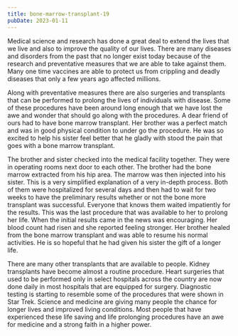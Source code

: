 ```yaml
---
title: bone-marrow-transplant-19
pubDate: 2023-01-11
---
```


Medical science and research has done a great deal to extend the lives that we live and also to improve the quality of our lives. There are many diseases and disorders from the past that no longer exist today because of the research and preventative measures that we are able to take against them. Many one time vaccines are able to protect us from crippling and deadly diseases that only a few years ago affected millions. 

Along with preventative measures there are also surgeries and transplants that can be performed to prolong the lives of individuals with disease. Some of these procedures have been around long enough that we have lost the awe and wonder that should go along with the procedures. A dear friend of ours had to have bone marrow transplant. Her brother was a perfect match and was in good physical condition to under go the procedure. He was so excited to help his sister feel better that he gladly with stood the pain that goes with a bone marrow transplant.

The brother and sister checked into the medical facility together. They were in operating rooms next door to each other. The brother had the bone marrow extracted from his hip area. The marrow was then injected into his sister. This is a very simplified explanation of a very in-depth process. Both of them were hospitalized for several days and then had to wait for two weeks to have the preliminary results whether or not the bone more transplant was successful. Everyone that knows them waited impatiently for the results. This was the last procedure that was available to her to prolong her life. When the initial results came in the news was encouraging. Her blood count had risen and she reported feeling stronger. Her brother healed from the bone marrow transplant and was able to resume his normal activities. He is so hopeful that he had given his sister the gift of a longer life.

There are many other transplants that are available to people. Kidney transplants have become almost a routine procedure. Heart surgeries that used to be performed only in select hospitals across the country are now done daily in most hospitals that are equipped for surgery. Diagnostic testing is starting to resemble some of the procedures that were shown in Star Trek. Science and medicine are giving many people the chance for longer lives and improved living conditions. Most people that have experienced these life saving and life prolonging procedures have an awe for medicine and a strong faith in a higher power.